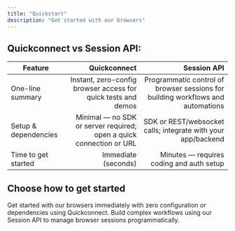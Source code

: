 ```yaml
---
title: "Quickstart"
description: "Get started with our browsers"
---
```


## Quickconnect vs Session API:

| Feature | Quickconnect | Session API |
|---|---:|---:|
| One-line summary | Instant, zero-config browser access for quick tests and demos | Programmatic control of browser sessions for building workflows and automations |
| Setup & dependencies | Minimal — no SDK or server required; open a quick connection or URL | SDK or REST/websocket calls; integrate with your app/backend |
| Time to get started | Immediate (seconds) | Minutes — requires coding and auth setup |

## Choose how to get started

<CardGroup cols={2}>
  <Card title="Quickconnect" href="/browser-api/using-quickconnect" icon="plug">
    Get started with our browsers immediately with zero configuration or dependencies using Quickconnect.
  </Card>
  <Card title="Session API" href="/agent-api/quickstart" icon="webhook">
    Build complex workflows using our Session API to manage browser sessions programmatically.
  </Card>
</CardGroup>
